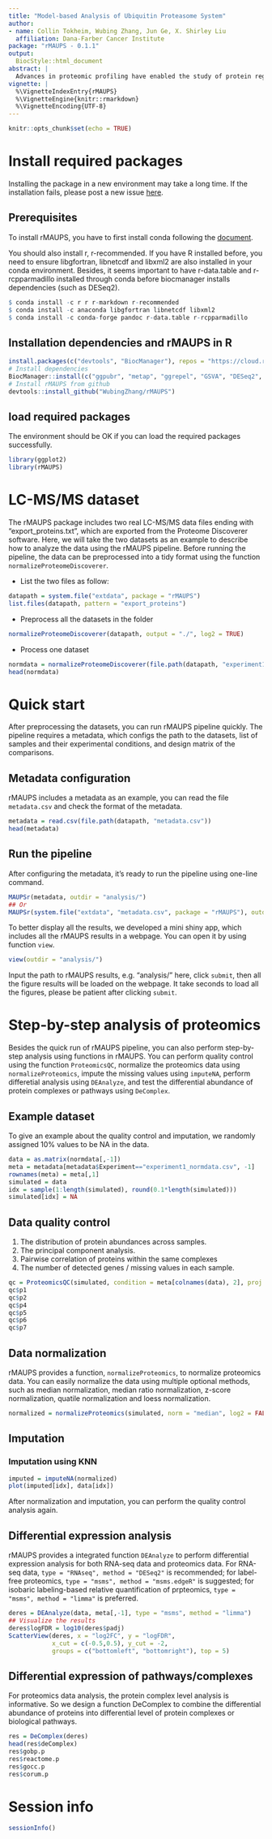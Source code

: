 ```yaml
---
title: "Model-based Analysis of Ubiquitin Proteasome System"
author:
- name: Collin Tokheim, Wubing Zhang, Jun Ge, X. Shirley Liu
  affiliation: Dana-Farber Cancer Institute
package: "rMAUPS - 0.1.1"
output:
  BiocStyle::html_document
abstract: |
  Advances in proteomic profiling have enabled the study of protein regulation and degradation in diseases such as cancer. However, there are major computational challenges, such as how to perform quality control (QC) and normalization, how to identify differential protein abundance at multiple-levels of resolution (e.g. protein complexes), and how to integrate data with other omic technologies. Here, we developed a computational analysis pipeline Model-based Analysis of the Ubiquitin-Proteasome System using R (rMAUPS), which performs computational analysis of proteomics data efficiently and effectively. rMAUPS comprises four significant modules, including quality control (QC), imputation, differential analysis, and integrative analysis.
vignette: |
  %\VignetteIndexEntry{rMAUPS}
  %\VignetteEngine{knitr::rmarkdown}
  %\VignetteEncoding{UTF-8}
---
```


```r
knitr::opts_chunk$set(echo = TRUE)
```

# Install required packages
Installing the package in a new environment may take a long time. If the installation fails, please post a new issue [here](https://github.com/WubingZhang/rMAUPS/issues).

## Prerequisites
To install rMAUPS, you have to first install conda following the [document](https://docs.conda.io/projects/conda/en/latest/user-guide/install/macos.html#install-macos-silent).

You should also install r, r-recommended. If you have R installed before, you need to ensure libgfortran, libnetcdf and libxml2 are also installed in your conda environment. Besides, it seems important to have r-data.table and r-rcpparmadillo installed through conda before biocmanager installs dependencies (such as DESeq2).

```r
$ conda install -c r r r-markdown r-recommended
$ conda install -c anaconda libgfortran libnetcdf libxml2
$ conda install -c conda-forge pandoc r-data.table r-rcpparmadillo
```

## Installation dependencies and rMAUPS in R
```r
install.packages(c("devtools", "BiocManager"), repos = "https://cloud.r-project.org")
# Install dependencies
BiocManager::install(c("ggpubr", "metap", "ggrepel", "GSVA", "DESeq2", "limma", "impute", "biomaRt", "msigdbr", "BiocStyle", "msmsTests"))
# Install rMAUPS from github
devtools::install_github("WubingZhang/rMAUPS")
```

## load required packages
The environment should be OK if you can load the required packages successfully.
```r
library(ggplot2)
library(rMAUPS)
```

# LC-MS/MS dataset
The rMAUPS package includes two real LC-MS/MS data files ending with "export_proteins.txt", which are exported from the Proteome Discoverer software. Here, we will take the two datasets as an example to describe how to analyze the data using the rMAUPS pipeline. Before running the pipeline, the data can be preprocessed into a tidy format using the function `normalizeProteomeDiscoverer`. 

* List the two files as follow:
```r
datapath = system.file("extdata", package = "rMAUPS")
list.files(datapath, pattern = "export_proteins")
```

* Preprocess all the datasets in the folder
```r
normalizeProteomeDiscoverer(datapath, output = "./", log2 = TRUE)
```

* Process one dataset
```r
normdata = normalizeProteomeDiscoverer(file.path(datapath, "experiment1_export_proteins.txt"), log2 = TRUE, return = TRUE)
head(normdata)
```

# Quick start
After preprocessing the datasets, you can run rMAUPS pipeline quickly. The pipeline requires a metadata, which configs the path to the datasets, list of samples and their experimental conditions, and design matrix of the comparisons.

## Metadata configuration
rMAUPS includes a metadata as an example, you can read the file `metadata.csv` and check the format of the metadata.
```r
metadata = read.csv(file.path(datapath, "metadata.csv"))
head(metadata)
```

## Run the pipeline
After configuring the metadata, it's ready to run the pipeline using one-line command.
```r
MAUPSr(metadata, outdir = "analysis/")
## Or
MAUPSr(system.file("extdata", "metadata.csv", package = "rMAUPS"), outdir = "analysis/")
```

To better display all the results, we developed a mini shiny app, which includes all the rMAUPS results in a webpage. You can open it by using function `view`.
```r
view(outdir = "analysis/")
```
Input the path to rMAUPS results, e.g.  "analysis/" here, click `submit`, then all the figure results will be loaded on the webpage. It take seconds to load all the figures, please be patient after clicking `submit`.


# Step-by-step analysis of proteomics
Besides the quick run of rMAUPS pipeline, you can also perform step-by-step analysis using functions in rMAUPS. You can perform quality control using the function `ProteomicsQC`, normalize the proteomics data using `normalizeProteomics`, impute the missing values using `imputeNA`, perform differetial analysis using `DEAnalyze`, and test the differential abundance of protein complexes or pathways using `DeComplex`.

## Example dataset
To give an example about the quality control and imputation, we randomly assigned 10% values to be NA in the data.
```r
data = as.matrix(normdata[,-1])
meta = metadata[metadata$Experiment=="experiment1_normdata.csv", -1]
rownames(meta) = meta[,1]
simulated = data
idx = sample(1:length(simulated), round(0.1*length(simulated)))
simulated[idx] = NA
```

## Data quality control
1. The distribution of protein abundances across samples.
2. The principal component analysis.
3. Pairwise correlation of proteins within the same complexes
4. The number of detected genes / missing values in each sample.

```r
qc = ProteomicsQC(simulated, condition = meta[colnames(data), 2], proj.name = "TestQC")
qc$p1
qc$p2
qc$p4
qc$p5
qc$p6
qc$p7
```

## Data normalization
rMAUPS provides a function, `normalizeProteomics`, to normalize proteomics data. You can easily normalize the data using multiple optional methods, such as median normalization, median ratio normalization, z-score normalization, quatile normalization and loess normalization.
```r
normalized = normalizeProteomics(simulated, norm = "median", log2 = FALSE)
```

## Imputation

### Imputation using KNN
```r
imputed = imputeNA(normalized)
plot(imputed[idx], data[idx])
```
After normalization and imputation, you can perform the quality control analysis again.

## Differential expression analysis
rMAUPS provides a integrated function `DEAnalyze` to perform differential expression analysis for both RNA-seq data and proteomics data. For RNA-seq data, `type = "RNAseq", method = "DESeq2"` is recommended; for label-free proteomics, `type = "msms", method = "msms.edgeR"` is suggested; for isobaric labeling-based relative quantification of prpteomics, `type = "msms", method = "limma"` is preferred.
```r
deres = DEAnalyze(data, meta[,-1], type = "msms", method = "limma")
## Visualize the results
deres$logFDR = log10(deres$padj)
ScatterView(deres, x = "log2FC", y = "logFDR", 
            x_cut = c(-0.5,0.5), y_cut = -2, 
            groups = c("bottomleft", "bottomright"), top = 5)
```

## Differential expression of pathways/complexes
For proteomics data analysis, the protein complex level analysis is informative. So we design a function DeComplex to combine the differential abundance of proteins into differential level of protein complexes or biological pathways.
```r
res = DeComplex(deres)
head(res$deComplex)
res$gobp.p
res$reactome.p
res$gocc.p
res$corum.p
```

# Session info

```r
sessionInfo()
```
